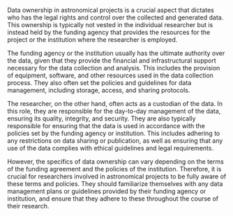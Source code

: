 Data ownership in astronomical projects is a crucial aspect that dictates who has the legal rights and control over the collected and generated data. This ownership is typically not vested in the individual researcher but is instead held by the funding agency that provides the resources for the project or the institution where the researcher is employed.

The funding agency or the institution usually has the ultimate authority over the data, given that they provide the financial and infrastructural support necessary for the data collection and analysis. This includes the provision of equipment, software, and other resources used in the data collection process. They also often set the policies and guidelines for data management, including storage, access, and sharing protocols.

The researcher, on the other hand, often acts as a custodian of the data. In this role, they are responsible for the day-to-day management of the data, ensuring its quality, integrity, and security. They are also typically responsible for ensuring that the data is used in accordance with the policies set by the funding agency or institution. This includes adhering to any restrictions on data sharing or publication, as well as ensuring that any use of the data complies with ethical guidelines and legal requirements.

However, the specifics of data ownership can vary depending on the terms of the funding agreement and the policies of the institution. Therefore, it is crucial for researchers involved in astronomical projects to be fully aware of these terms and policies. They should familiarize themselves with any data management plans or guidelines provided by their funding agency or institution, and ensure that they adhere to these throughout the course of their research.

